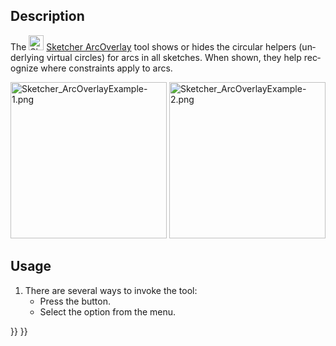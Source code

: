 <languages/>

<div lang="en" dir="ltr" class="mw-content-ltr">
{{Docnav
|[[Sketcher_SelectConflictingConstraints|Select Conflicting Constraints]]
|[[Sketcher_BSplineDegree|Toggle B-Spline Degree]]
|[[Sketcher_Workbench|Sketcher]]
|IconL=Sketcher_SelectConflictingConstraints.svg
|IconR=Sketcher_BSplineDegree.svg
|IconC=Workbench_Sketcher.svg
}}
</div>

<div lang="en" dir="ltr" class="mw-content-ltr">
{{GuiCommand
|Name=Sketcher ArcOverlay
|MenuLocation=Sketch → Visual Helpers → Toggle Circular Helper for Arcs
|Workbenches=[[Sketcher_Workbench|Sketcher]]
|Version=1.0
}}
</div>

<div lang="en" dir="ltr" class="mw-content-ltr">
==Description==
</div>

<div lang="en" dir="ltr" class="mw-content-ltr">
The [[Image:Sketcher_ArcOverlay.svg|24px]] [[Sketcher_ArcOverlay|Sketcher ArcOverlay]] tool shows or hides the circular helpers (underlying virtual circles) for arcs in all sketches. When shown, they help recognize where constraints apply to arcs.
</div>

[[Image:Sketcher_ArcOverlayExample-1.png‎|250px]] [[Image:Sketcher_ArcOverlayExample-2.png‎|250px]]

<div lang="en" dir="ltr" class="mw-content-ltr">
{{Caption|Left: Tangent constraint without visible connection. Right: Tangent constraint connected to the circular helper}}
</div>

<div lang="en" dir="ltr" class="mw-content-ltr">
==Usage==
</div>

<div lang="en" dir="ltr" class="mw-content-ltr">
# There are several ways to invoke the tool:
#* Press the {{Button|[[Image:Sketcher_ArcOverlay.svg|16px]] [[Sketcher_ArcOverlay|Toggle Circular Helper for Arcs]]}} button.
#* Select the {{MenuCommand|Sketch → Visual Helpers → [[Image:Sketcher_ArcOverlay.svg|16px]] Toggle Circular Helper for Arcs}} option from the menu.
</div>


<div lang="en" dir="ltr" class="mw-content-ltr">
{{Docnav
|[[Sketcher_SelectConflictingConstraints|Select Conflicting Constraints]]
|[[Sketcher_BSplineDegree|Toggle B-Spline Degree]]
|[[Sketcher_Workbench|Sketcher]]
|IconL=Sketcher_SelectConflictingConstraints.svg
|IconR=Sketcher_BSplineDegree.svg
|IconC=Workbench_Sketcher.svg
}}
</div>

{{Sketcher_Tools_navi{{#translation:}}}}
{{Userdocnavi{{#translation:}}}}